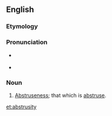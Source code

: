 ==English==

===Etymology===
{{suffix|abstruse|ity}}

===Pronunciation===
* {{a|RP}} {{IPA|/əbˈstɹuː.sə.ti/}}
* {{a|US}} {{IPA|/æbˈstɹu.sə.ti/|/əbˈstɹu.sə.ti/}}

===Noun===
{{en-noun|abstrusities}}

# {{archaic}} [[abstruseness|Abstruseness]]; that which is [[abstruse]].

[[et:abstrusity]]